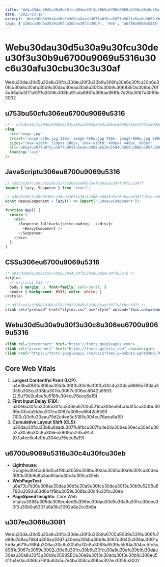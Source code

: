 ```yaml
---
title: 'Webu30dau30d5u30a9u30fcu30deu30f3u30b9u6700u9069u5316u30c6u30afu30cbu30c3u30af'
date: '2025-03-18'
excerpt: 'Webu30b5u30a4u30c8u306eu8aadu307fu8fbcu307fu901fu5ea6u3068u30e6u30fcu30b6u30fcu30a8u30afu30b9u30dau30eau30a8u30f3u30b9u3092u5411u4e0au3055u305bu308bu6700u9069u5316u30c6u30afu30cbu30c3u30afu3092u7d39u4ecbu3057u307eu3059u3002'
tags: ['u30dau30d5u30a9u30fcu30deu30f3u30b9', 'Web', 'u6700u9069u5316']
---
```


# Webu30dau30d5u30a9u30fcu30deu30f3u30b9u6700u9069u5316u30c6u30afu30cbu30c3u30af

Webu30dau30d5u30a9u30fcu30deu30f3u30b9u306fu30e6u30fcu30b6u30fcu30a8u30afu30b9u30dau30eau30a8u30f3u30b9u3068SEOu306bu76f4u63a5u5f71u97ffu3059u308bu91cdu8981u306au8981u7d20u3067u3059u3002

## u753bu50cfu306eu6700u9069u5316

```html
<!-- u753bu50cfu306eu9069u5207u306au30b5u30a4u30bau3068u5f62u5f0fu3092u4f7fu7528 -->
<img 
  src="image.jpg" 
  srcset="image-320w.jpg 320w, image-480w.jpg 480w, image-800w.jpg 800w" 
  sizes="(max-width: 320px) 280px, (max-width: 480px) 440px, 800px" 
  alt="u8aadu307fu8fbcu307fu901fu5ea6u3092u6539u5584u3059u308bu305fu3081u306eu753bu50cfu6700u9069u5316u306eu4f8b"
  loading="lazy"
/>
```

## JavaScriptu306eu6700u9069u5316

```javascript
// u30b3u30fcu30c9u5206u5272u3068u9045u5ef6u8aadu307fu8fbcu307f
import { lazy, Suspense } from 'react';

// u30b3u30f3u30ddu30fcu30cdu30f3u30c8u306eu9045u5ef6u8aadu307fu8fbcu307f
const HeavyComponent = lazy(() => import('./HeavyComponent'));

function App() {
  return (
    <div>
      <Suspense fallback={<div>Loading...</div>}>
        <HeavyComponent />
      </Suspense>
    </div>
  );
}
```

## CSSu306eu6700u9069u5316

```css
/* u91cdu8981u306aCSSu3092u30a4u30f3u30e9u30a4u30f3u5316 */
<style>
  /* Critical CSS */
  body { margin: 0; font-family: sans-serif; }
  header { background: #333; color: white; }
</style>

/* u975eu91cdu8981u306aCSSu3092u9045u5ef6u8aadu307fu8fbcu307f */
<link rel="preload" href="styles.css" as="style" onload="this.onload=null;this.rel='stylesheet'">
```

## Webu30d5u30a9u30f3u30c8u306eu6700u9069u5316

```html
<link rel="preconnect" href="https://fonts.googleapis.com">
<link rel="preconnect" href="https://fonts.gstatic.com" crossorigin>
<link href="https://fonts.googleapis.com/css2?family=Roboto:wght@400;700&display=swap" rel="stylesheet">
```

## Core Web Vitals

1. **Largest Contentful Paint (LCP)**: u4e3bu8981u306au30b3u30f3u30c6u30f3u30c4u304cu8868u793au3055u308cu308bu307eu3067u306eu6642u9593 (2.5u79d2u4ee5u5185u304cu76eeu6a19)
2. **First Input Delay (FID)**: u30e6u30fcu30b6u30fcu306eu6700u521du306eu64cdu4f5cu304bu3089u53cdu5fdcu307eu3067u306eu6642u9593 (100u30dfu30eau79d2u4ee5u5185u304cu76eeu6a19)
3. **Cumulative Layout Shift (CLS)**: u30dau30fcu30b8u8aadu307fu8fbcu307fu4e2du306eu30ecu30a4u30a2u30a6u30c8u306eu5909u52d5u91cf (0.1u4ee5u4e0bu304cu76eeu6a19)

## u6700u9069u5316u30c4u30fcu30eb

- **Lighthouse**: Googleu304cu63d0u4f9bu3059u308bu30dau30d5u30a9u30fcu30deu30f3u30b9u8a3au65adu30c4u30fcu30eb
- **WebPageTest**: u8a73u7d30u306au30dau30d5u30a9u30fcu30deu30f3u30b9u5206u6790u3092u63d0u4f9bu3059u308bu30c4u30fcu30eb
- **PageSpeed Insights**: Core Web Vitalsu3068u305du306eu4ed6u306eu30dau30d5u30a9u30fcu30deu30f3u30b9u6307u6a19u3092u6e2cu5b9a

## u307eu3068u3081

Webu30dau30d5u30a9u30fcu30deu30f3u30b9u6700u9069u5316u306fu7d99u7d9au7684u306au30d7u30edu30bbu30b9u3067u3042u308au3001u5b9au671fu7684u306au30c6u30b9u30c8u3068u6539u5584u304cu5fc5u8981u3067u3059u3002u30e6u30fcu30b6u30fcu30a8u30afu30b9u30dau30eau30a8u30f3u30b9u3068SEOu30e9u30f3u30adu30f3u30b0u306eu5411u4e0au306bu76f4u63a5u7e4bu304cu308au307eu3059u3002
